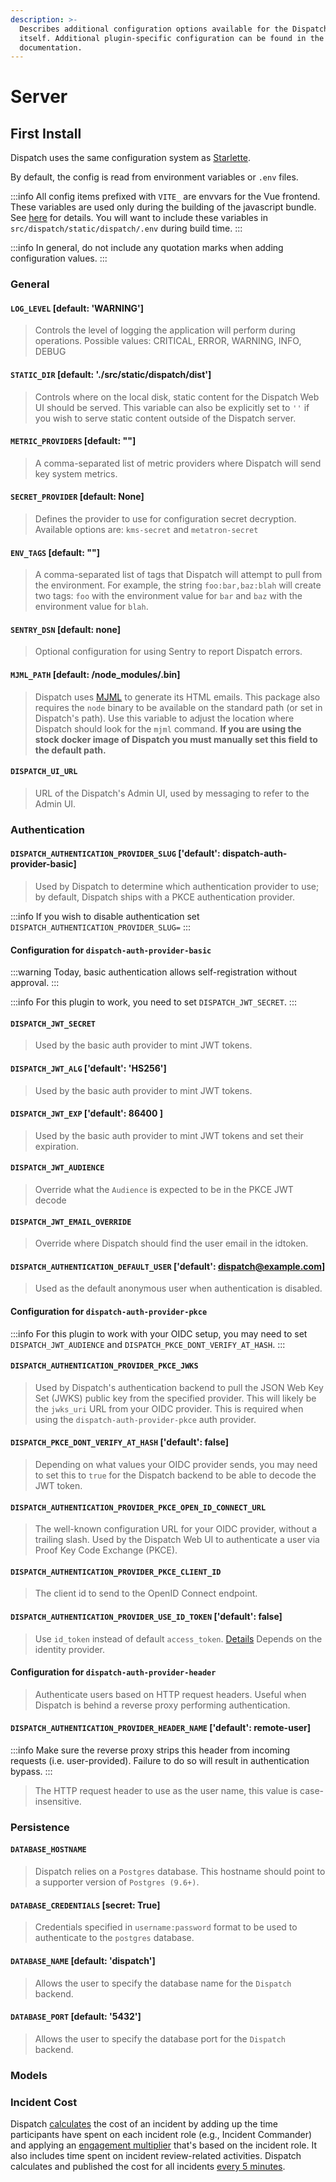 ```yaml
---
description: >-
  Describes additional configuration options available for the Dispatch server
  itself. Additional plugin-specific configuration can be found in the plugin's
  documentation.
---
```


# Server

## First Install

Dispatch uses the same configuration system as [Starlette](https://www.starlette.io/config/).

By default, the config is read from environment variables or `.env` files.

:::info
All config items prefixed with `VITE_` are envvars for the Vue frontend. These variables are used only during the building of the javascript bundle. See [here](https://vitejs.dev/guide/env-and-mode.html) for details. You will want to include these variables in `src/dispatch/static/dispatch/.env` during build time.
:::

:::info
In general, do not include any quotation marks when adding configuration values.
:::

### General

#### `LOG_LEVEL` \[default: 'WARNING'\]

> Controls the level of logging the application will perform during operations. Possible values: CRITICAL, ERROR, WARNING, INFO, DEBUG

#### `STATIC_DIR` \[default: './src/static/dispatch/dist'\]

> Controls where on the local disk, static content for the Dispatch Web UI should be served. This variable can also be explicitly set to `''` if you wish to serve static content outside of the Dispatch server.

#### `METRIC_PROVIDERS` \[default: ""\]

> A comma-separated list of metric providers where Dispatch will send key system metrics.

#### `SECRET_PROVIDER` \[default: None\]

> Defines the provider to use for configuration secret decryption. Available options are: `kms-secret` and `metatron-secret`

#### `ENV_TAGS` \[default: ""\]

> A comma-separated list of tags that Dispatch will attempt to pull from the environment. For example, the string `foo:bar,baz:blah` will create two tags: `foo` with the environment value for `bar` and `baz` with the environment value for `blah`.

#### `SENTRY_DSN` \[default: none\]

> Optional configuration for using Sentry to report Dispatch errors.

#### `MJML_PATH` \[default: /node_modules/.bin]

> Dispatch uses [MJML](https://mjml.io/documentation/) to generate its HTML emails. This package also requires the `node` binary to be available on the standard path (or set in Dispatch's path). Use this variable to adjust the location where Dispatch should look for the `mjml` command. **If you are using the stock docker image of Dispatch you must manually set this field to the default path.**

#### `DISPATCH_UI_URL`

> URL of the Dispatch's Admin UI, used by messaging to refer to the Admin UI.

### Authentication

#### `DISPATCH_AUTHENTICATION_PROVIDER_SLUG` \['default': dispatch-auth-provider-basic\]

> Used by Dispatch to determine which authentication provider to use; by default, Dispatch ships with a PKCE authentication provider.

:::info
If you wish to disable authentication set `DISPATCH_AUTHENTICATION_PROVIDER_SLUG=`
:::

#### Configuration for `dispatch-auth-provider-basic`

:::warning
Today, basic authentication allows self-registration without approval.
:::

:::info
For this plugin to work, you need to set `DISPATCH_JWT_SECRET`.
:::

#### `DISPATCH_JWT_SECRET`

> Used by the basic auth provider to mint JWT tokens.

#### `DISPATCH_JWT_ALG` \['default': 'HS256'\]

> Used by the basic auth provider to mint JWT tokens.

#### `DISPATCH_JWT_EXP` \['default': 86400 \]

> Used by the basic auth provider to mint JWT tokens and set their expiration.

#### `DISPATCH_JWT_AUDIENCE`

> Override what the `Audience` is expected to be in the PKCE JWT decode

#### `DISPATCH_JWT_EMAIL_OVERRIDE`

> Override where Dispatch should find the user email in the idtoken.

#### `DISPATCH_AUTHENTICATION_DEFAULT_USER` \['default': dispatch@example.com\]

> Used as the default anonymous user when authentication is disabled.

#### Configuration for `dispatch-auth-provider-pkce`

:::info
For this plugin to work with your OIDC setup, you may need to set
`DISPATCH_JWT_AUDIENCE` and `DISPATCH_PKCE_DONT_VERIFY_AT_HASH`.
:::

#### `DISPATCH_AUTHENTICATION_PROVIDER_PKCE_JWKS`

> Used by Dispatch's authentication backend to pull the JSON Web Key Set \(JWKS\) public key from the specified provider.
> This will likely be the `jwks_uri` URL from your OIDC provider.
> This is required when using the `dispatch-auth-provider-pkce` auth provider.

#### `DISPATCH_PKCE_DONT_VERIFY_AT_HASH` \['default': false\]

> Depending on what values your OIDC provider sends, you may need to set this to `true` for the Dispatch backend
> to be able to decode the JWT token.

#### `DISPATCH_AUTHENTICATION_PROVIDER_PKCE_OPEN_ID_CONNECT_URL`

> The well-known configuration URL for your OIDC provider, without a trailing slash. Used by the Dispatch
> Web UI to authenticate a user via Proof Key Code Exchange \(PKCE\).

#### `DISPATCH_AUTHENTICATION_PROVIDER_PKCE_CLIENT_ID`

> The client id to send to the OpenID Connect endpoint.

#### `DISPATCH_AUTHENTICATION_PROVIDER_USE_ID_TOKEN` \['default': false\]

> Use `id_token` instead of default `access_token`. [Details](https://developer.okta.com/docs/reference/api/oidc/#tokens-and-claims)
> Depends on the identity provider.

#### Configuration for `dispatch-auth-provider-header`

> Authenticate users based on HTTP request headers. Useful when Dispatch is behind a reverse proxy performing authentication.

#### `DISPATCH_AUTHENTICATION_PROVIDER_HEADER_NAME` \['default': remote-user\]

:::info
Make sure the reverse proxy strips this header from incoming requests (i.e. user-provided). Failure to do so will result in authentication bypass.
:::

> The HTTP request header to use as the user name, this value is case-insensitive.

### Persistence

#### `DATABASE_HOSTNAME`

> Dispatch relies on a `Postgres` database. This hostname should point to a supporter version of `Postgres (9.6+)`.

#### `DATABASE_CREDENTIALS` \[secret: True\]

> Credentials specified in `username:password` format to be used to authenticate to the `postgres` database.

#### `DATABASE_NAME` \[default: 'dispatch'\]

> Allows the user to specify the database name for the `Dispatch` backend.

#### `DATABASE_PORT` \[default: '5432'\]

> Allows the user to specify the database port for the `Dispatch` backend.

### Models

### Incident Cost

Dispatch [calculates](https://github.com/Netflix/dispatch/blob/develop/src/dispatch/incident/service.py#L279) the cost of an incident by adding up the time participants have spent on each incident role \(e.g., Incident Commander\) and applying an [engagement multiplier](https://github.com/Netflix/dispatch/blob/develop/src/dispatch/incident/service.py#L266) that's based on the incident role. It also includes time spent on incident review-related activities. Dispatch calculates and published the cost for all incidents [every 5 minutes](https://github.com/Netflix/dispatch/blob/develop/src/dispatch/incident/scheduled.py#L257).
